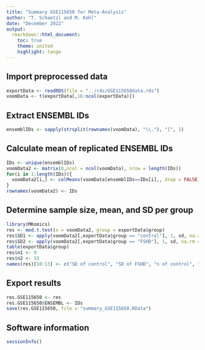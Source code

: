 ```yaml
---
title: "Summary GSE115650 for Meta-Analysis"
author: "T. Schaetzl and M. Kohl"
date: "December 2022"
output:
  rmarkdown::html_document:
    toc: true
    theme: united
    highlight: tango
---
```



## Import preprocessed data

```r
exportData <- readRDS(file = "../rds/GSE115650data.rds")
voomData <- t(exportData[,16:ncol(exportData)])
```


## Extract ENSEMBL IDs

```r
ensemblIDs <- sapply(strsplit(rownames(voomData), "\\."), "[", 1)
```


## Calculate mean of replicated ENSEMBL IDs

```r
IDs <- unique(ensemblIDs)
voomData2 <- matrix(0,ncol = ncol(voomData), nrow = length(IDs))
for(i in 1:length(IDs)){
  voomData2[i,] <- colMeans(voomData[ensemblIDs==IDs[i],, drop = FALSE], na.rm = TRUE)
}
rownames(voomData2) <- IDs
```


## Determine sample size, mean, and SD per group

```r
library(MKomics)
res <- mod.t.test(x = voomData2, group = exportData$group)
res$SD1 <- apply(voomData2[,exportData$group == "control"], 1, sd, na.rm = TRUE)
res$SD2 <- apply(voomData2[,exportData$group == "FSHD"], 1, sd, na.rm = TRUE)
table(exportData$group)
res$n1 <- 9
res$n2 <- 33
names(res)[10:13] <- c("SD of control", "SD of FSHD", "n of control", "n of FSHD")
```


## Export results

```r
res.GSE115650 <- res
res.GSE115650$ENSEMBL <- IDs
save(res.GSE115650, file = "summary_GSE115650.RData")
```


## Software information

```r
sessionInfo()
```
